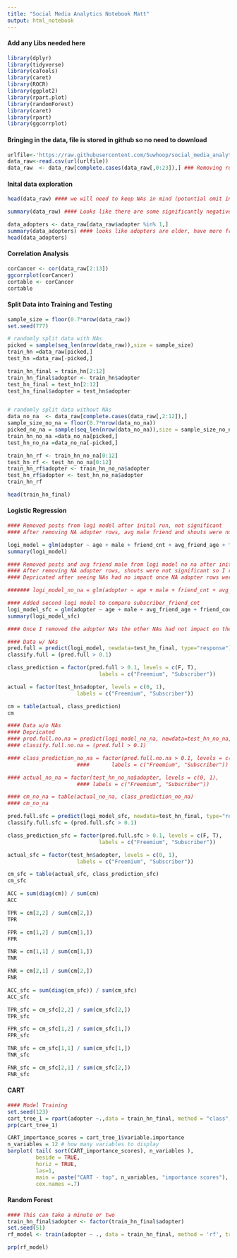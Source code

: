 ```yaml
---
title: "Social Media Analytics Notebook Matt"
output: html_notebook
---
```


#### Add any Libs needed here

```r
library(dplyr)
library(tidyverse)
library(caTools)
library(caret)
library(ROCR)
library(ggplot2)
library(rpart.plot)
library(randomForest)
library(caret)
library(rpart)
library(ggcorrplot)


```

#### Bringing in the data, file is stored in github so no need to download 

```r
urlfile<-'https://raw.githubusercontent.com/Suwhoop/social_media_analytics_project/master/High_Note_data.csv'
data_raw<-read.csv(url(urlfile))
data_raw  <- data_raw[complete.cases(data_raw[,0:23]),] ### Removing rows where adopter is NA
```

#### Inital data exploration 
```r
head(data_raw) #### we will need to keep NAs in mind (potential omit in some models)
```

```r
summary(data_raw) #### Looks like there are some significantly negative deltas related to finds 
```

```r
data_adopters <- data_raw[data_raw$adopter %in% 1,]
summary(data_adopters) #### looks like adopters are older, have more friends, and more international friends 
head(data_adopters)
```

#### Correlation Analysis

```r
corCancer <- cor(data_raw[2:13])
ggcorrplot(corCancer)
cortable <- corCancer
cortable
```

#### Split Data into Training and Testing
```r
sample_size = floor(0.7*nrow(data_raw))
set.seed(777)

# randomly split data with NAs
picked = sample(seq_len(nrow(data_raw)),size = sample_size)
train_hn =data_raw[picked,]
test_hn =data_raw[-picked,]

train_hn_final = train_hn[2:12]
train_hn_final$adopter <- train_hn$adopter 
test_hn_final = test_hn[2:12]
test_hn_final$adopter = test_hn$adopter


# randomly split data without NAs
data_no_na  <- data_raw[complete.cases(data_raw[,2:12]),]
sample_size_no_na = floor(0.7*nrow(data_no_na))
picked_no_na = sample(seq_len(nrow(data_no_na)),size = sample_size_no_na)
train_hn_no_na =data_no_na[picked,]
test_hn_no_na =data_no_na[-picked,]
```

```r
train_hn_rf <- train_hn_no_na[0:12]
test_hn_rf <- test_hn_no_na[0:12]
train_hn_rf$adopter <- train_hn_no_na$adopter
test_hn_rf$adopter <- test_hn_no_na$adopter
train_hn_rf
```

```r
head(train_hn_final)
```

#### Logistic Regression

```r

#### Removed posts from logi model after inital run, not significant 
#### After removing NA adopter rows, avg male friend and shouts were not significant so I removed them

logi_model = glm(adopter ~ age + male + friend_cnt + avg_friend_age + friend_country_cnt + songsListened + lovedTracks + playlists, family = binomial, data = train_hn_final)
summary(logi_model)

#### Removed posts and avg friend male from logi model no na after inital run, not significant 
#### After removing NA adopter rows, shouts were not significant so I removed them
#### Depricated after seeing NAs had no impact once NA adopter rows were excluded 

####### logi_model_no_na = glm(adopter ~ age + male + friend_cnt + avg_friend_age + friend_country_cnt + subscriber_friend_cnt + songsListened + lovedTracks + playlists, family = binomial, data = train_hn_no_na)

#### Added second logi model to compare subscriber_friend_cnt
logi_model_sfc = glm(adopter ~ age + male + avg_friend_age + friend_country_cnt + subscriber_friend_cnt + songsListened + lovedTracks + playlists, family = binomial, data = train_hn_final)
summary(logi_model_sfc)

```

```r

#### Once I removed the adopter NAs the other NAs had not impact on the logistic regression models, however the models are extremely poor at making a true positive prodiction (~44% accurate)

#### Data w/ NAs
pred.full = predict(logi_model, newdata=test_hn_final, type="response")
classify.full = (pred.full > 0.1)

class_prediction = factor(pred.full > 0.1, levels = c(F, T), 
                             labels = c("Freemium", "Subscriber"))

actual = factor(test_hn$adopter, levels = c(0, 1), 
                      labels = c("Freemium", "Subscriber"))

cm = table(actual, class_prediction)
cm

#### Data w/o NAs
#### Depricated 
#### pred.full.no.na = predict(logi_model_no_na, newdata=test_hn_no_na, type="response")
#### classify.full.no.na = (pred.full > 0.1)

#### class_prediction_no_na = factor(pred.full.no.na > 0.1, levels = c(F, T), 
                      ####       labels = c("Freemium", "Subscriber"))

#### actual_no_na = factor(test_hn_no_na$adopter, levels = c(0, 1), 
                      #### labels = c("Freemium", "Subscriber"))

#### cm_no_na = table(actual_no_na, class_prediction_no_na)
#### cm_no_na

pred.full.sfc = predict(logi_model_sfc, newdata=test_hn_final, type="response")
classify.full.sfc = (pred.full.sfc > 0.1)

class_prediction_sfc = factor(pred.full.sfc > 0.1, levels = c(F, T), 
                             labels = c("Freemium", "Subscriber"))

actual_sfc = factor(test_hn$adopter, levels = c(0, 1), 
                      labels = c("Freemium", "Subscriber"))

cm_sfc = table(actual_sfc, class_prediction_sfc)
cm_sfc

```

```r
ACC = sum(diag(cm)) / sum(cm) 
ACC

TPR = cm[2,2] / sum(cm[2,])  
TPR

FPR = cm[1,2] / sum(cm[1,])
FPR

TNR = cm[1,1] / sum(cm[1,]) 
TNR

FNR = cm[2,1] / sum(cm[2,])
FNR
```

```r
ACC_sfc = sum(diag(cm_sfc)) / sum(cm_sfc) 
ACC_sfc

TPR_sfc = cm_sfc[2,2] / sum(cm_sfc[2,])  
TPR_sfc

FPR_sfc = cm_sfc[1,2] / sum(cm_sfc[1,])
FPR_sfc

TNR_sfc = cm_sfc[1,1] / sum(cm_sfc[1,]) 
TNR_sfc

FNR_sfc = cm_sfc[2,1] / sum(cm_sfc[2,])
FNR_sfc
```


#### CART

```r
#### Model Training 
set.seed(123)
cart_tree_1 = rpart(adopter ~.,data = train_hn_final, method = "class", cp = 0.0008)
prp(cart_tree_1)
```

```r
CART_importance_scores = cart_tree_1$variable.importance
n_variables = 12 # how many variables to display
barplot( tail( sort(CART_importance_scores), n_variables ),
         beside = TRUE,
         horiz = TRUE,
         las=1,
         main = paste("CART - top", n_variables, "importance scores"),
         cex.names =.7)
```


#### Random Forest

```r
#### This can take a minute or two
train_hn_final$adopter <- factor(train_hn_final$adopter)
set.seed(51)
rf_model <- train(adopter ~ ., data = train_hn_final, method = 'rf', trControl = trainControl(method = 'cv', number = 5))
```

```r
prp(rf_model)
```

